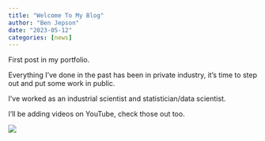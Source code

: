---
title: "Welcome To My Blog"
author: "Ben Jepson"
date: "2023-05-12"
categories: [news]
---

First post in my portfolio.

Everything I've done in the past has been in private industry, it's time to step out and put some work in public.

I've worked as an industrial scientist and statistician/data scientist.

I'll be adding videos on YouTube, check those out too.

![](profile.jpg)


